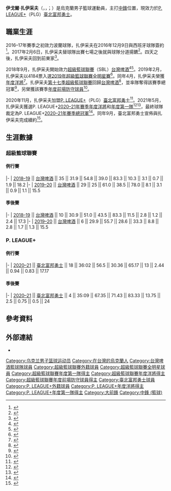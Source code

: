 {{Infobox basketball biography
| name = 伊戈爾·扎伊采夫<br>Ihor Zaytsev
| image = 2021年1月3日_Ihor_Zaytsev_臺北市政府.jpg
| position = [[中鋒_(籃球)|中鋒]]
| league = [[P._LEAGUE+|P. LEAGUE+]]
| number = 32
| team = 臺北富邦勇士
| birth_date = {{birth date and age|1989|5|11}}
| birth_place = [[苏联|苏联]][[乌克兰苏维埃社会主义共和国|乌克兰苏维埃]][[第聂伯罗|第聂伯罗]]
| nationality = 烏克蘭
| height_m = 2.11
| weight_kg = 110
| career_start = 2008
| years1 = 2008–2011
| team1 = {{tsl|en|SC Kryvbas||Kryvbasbasket}}
| years2 = 2011–2014
| team2 = {{tsl|en|BC Azovmash||Azovmash}}
| years3 = 2014–2015
| team3 = {{tsl|en|BC Khimik||Khimik}}
| years4 = 2015
| team4 = {{tsl|en|Petrochimi Bandar Imam BC||Petrochimi Bandar Imam}}
| years5 = 2015–2016
| team5 = {{tsl|en|Rosa Radom||Rosa Radom}}
| years6 = 2016
| team6 = {{tsl|en|Basket Zielona Góra||Stelmet Zielona Góra}}
| years7 = 2016–2017
| team7 = {{tsl|en|Bàsquet Manresa||Bàsquet Manresa}}
| years8 = 2017–2018
| team8 = Rosa Radom
| years9 = 2018–2020
| team9 = [[台灣啤酒籃球隊|台灣啤酒]]
| years10 = 2019
| team10 = 重慶華熙國際隊
| years11 = 2020–至今
| team11 = [[臺北富邦勇士|臺北富邦勇士]]
| highlights = 
* [[P._LEAGUE+總冠軍|P. LEAGUE+總冠軍]]（[[2021年P._LEAGUE+總冠軍賽|2021]]）
* [[P._LEAGUE+年度洋將|P. LEAGUE+年度洋將]]（[[2020–21年P._LEAGUE+賽季|2021]]）
* [[P._LEAGUE+年度第一隊|P. LEAGUE+年度第一隊]]（[[2020–21年P._LEAGUE+賽季|2021]]）
* [[超級籃球聯賽總冠軍|超級籃球聯賽總冠軍]]（[[第十七季超級籃球聯賽|2020]]）
* [[超級籃球聯賽年度前場防守球員|超級籃球聯賽年度前場防守球員]]（[[第十七季超級籃球聯賽|2020]]）
* [[超級籃球聯賽年度洋將|超級籃球聯賽年度洋將]]（[[第十六季超級籃球聯賽|2019]]）
* [[超級籃球聯賽年度第一隊|超級籃球聯賽年度第一隊]]（[[第十六季超級籃球聯賽|2019]]）
* [[超級籃球聯賽全明星賽|超級籃球聯賽全明星賽]]（[[2019年超級籃球聯賽全明星賽|2019]]）
* {{tsl|en|Polish Basketball Cup||Polish Cup}}贏家（2016）
* {{tsl|en|Ukrainian Basketball SuperLeague||Ukrainian League}}冠軍（2015）
}}
'''伊戈爾·扎伊采夫'''（{{lang-ru|Игорь Зайцев}}，{{lang-uk|Ігор Зайцев}}，{{lang-en|Ihor Zaytsev}}；{{bd|1989年|5月11日||}}）是烏克蘭男子籃球運動員，主打[[中鋒_(籃球)|中鋒]]位置，現效力於[[P._LEAGUE+|P. LEAGUE+]]（PLG）[[臺北富邦勇士|臺北富邦勇士]]。

==職業生涯==
2016–17年賽季之初效力波蘭球隊{{tsl|en|Basket Zielona Góra||Stelmet Zielona Góra}}，扎伊采夫在2016年12月9日與西班牙球隊{{tsl|en|ICL Manresa||Manresa}}簽約<ref>{{cite news|title=Manresa signs Igor Zaytsev to a two months deal|url=http://www.sportando.com/en/europe/spain/219824/manresa-signs-igor-zaytsev-to-a-two-months-deal.html|work=Sportando.com|accessdate=2016-12-11|date=2016-12-09|archive-date=2017-05-10|archive-url=https://web.archive.org/web/20170510220858/http://www.sportando.com/en/europe/spain/219824/manresa-signs-igor-zaytsev-to-a-two-months-deal.html|dead-url=no}}</ref>。2017年2月6日，扎伊采夫替球隊出賽七場之後就與球隊分道揚鑣<ref>{{cite news|title=Igor Zaytsev acaba la seva etapa com a jugador de l’ICL Manresa|url=http://www.basquetmanresa.com/igor-zaytsev-acaba-la-seva-etapa-com-a-jugador-de-licl-manresa/|accessdate=2017-02-07|work=basquetmanresa|date=2017-02-06|language=es}}</ref>。四天之後，扎伊采夫回到前東家{{tsl|en|Rosa Radom||Rosa Radom}}<ref>{{cite news|title=IGOR ZAJCEW PONOWNIE GRACZEM ROSY RADOM!|url=http://ekstraklasa.rosasport.pl/2017/02/10/igor-zajcew-ponownie-graczem-rosy-radom/|accessdate=2017-02-12|work=rosasport.pl|date=2017-02-10|language=pl|archive-date=2021-01-28|archive-url=https://web.archive.org/web/20210128100755/http://ekstraklasa.rosasport.pl/2017/02/10/igor-zajcew-ponownie-graczem-rosy-radom/|dead-url=no}}</ref>。

2018年9月，扎伊采夫開始效力[[超級籃球聯賽|超級籃球聯賽]]（SBL）[[台灣啤酒籃球隊|台灣啤酒]]<ref>{{cite news |author1=潘泓鈺 |title=SBL 3隊、夢想家出征 田壘與3隊雙洋將未在初步名單 |url=https://sports.ettoday.net/news/1263999 |accessdate=2021-09-14 |work=ETtoday |date=2018-09-21 |archive-date=2021-09-14 |archive-url=https://web.archive.org/web/20210914105328/https://sports.ettoday.net/news/1263999 }}</ref><ref>{{cite news |author1=林岳甫 |title=7隊名單確認 「最大咖洋將」梅約下週加入達欣打熱身賽 |url=https://sports.ltn.com.tw/news/breakingnews/2599071 |accessdate=2021-09-14 |work=自由時報 |date=2018-11-01 |archive-date=2021-09-14 |archive-url=https://web.archive.org/web/20210914100313/https://sports.ltn.com.tw/news/breakingnews/2599071 }}</ref>。2019年2月，扎伊采夫以4184票入選[[2019年超級籃球聯賽全明星賽|2019年超級籃球聯賽全明星賽]]<ref>{{cite news |author1=杜奕君 |title=紮實出擊 塞瑟夫最高人氣中鋒入選 |url=https://sports.ettoday.net/news/1374667 |accessdate=2021-09-14 |work=ETtoday |date=2019-02-10 |archive-date=2021-09-14 |archive-url=https://web.archive.org/web/20210914100332/https://sports.ettoday.net/news/1374667 }}</ref>。同年4月，扎伊采夫榮獲[[超級籃球聯賽年度洋將|年度洋將]]<ref>{{cite news |author1=劉家維 |title=最佳洋將出爐！台啤塞瑟夫獲獎 |url=https://www.setn.com/News.aspx?NewsID=531400 |accessdate=2021-09-14 |work=三立新聞網 |date=2019-04-23 |archive-date=2021-09-14 |archive-url=https://web.archive.org/web/20210914105416/https://www.setn.com/News.aspx?NewsID=531400 }}</ref>。扎伊采夫[[第十七季超級籃球聯賽|第十七季超級籃球聯賽]]回歸[[台灣啤酒籃球隊|台灣啤酒]]<ref>{{cite news |author1=杜奕君 |title=雙洋將條件限縮 璞園僅用單人最引熱議 |url=https://sports.ettoday.net/news/1601646 |accessdate=2021-09-14 |work=ETtoday |date=2019-12-13 |archive-date=2021-09-14 |archive-url=https://web.archive.org/web/20210914100328/https://sports.ettoday.net/news/1601646 }}</ref>，並率隊奪得該賽季總冠軍<ref>{{cite news |author1=廖聿偉 |title=台啤狂勝破多項紀錄 喜迎全球籃球首冠 |url=https://sports.ltn.com.tw/news/breakingnews/3151226 |accessdate=2021-09-14 |work=自由時報 |date=2020-04-30 |archive-date=2021-09-14 |archive-url=https://web.archive.org/web/20210914100326/https://sports.ltn.com.tw/news/breakingnews/3151226 }}</ref>，另榮獲該賽季[[超級籃球聯賽年度前場防守球員|年度前場防守球員]]<ref>{{cite news |author1=杜奕君 |title=蔣淯安成最大贏家 年度個人獎項總名單看這裡 |url=https://sports.ettoday.net/news/1704765 |accessdate=2021-09-14 |work=ETtoday |date=2020-05-01 |archive-date=2021-09-14 |archive-url=https://web.archive.org/web/20210914100311/https://sports.ettoday.net/news/1704765 }}</ref>。

2020年11月，扎伊采夫加盟[[P._LEAGUE+|P. LEAGUE+]]（PLG）[[臺北富邦勇士|臺北富邦勇士]]<ref>{{cite news |author1=林岳甫 |title=富邦勇士狂補強 3名「超級洋將」結束隔離正式加盟 |url=https://sports.ltn.com.tw/news/breakingnews/3340304 |accessdate=2020-11-27 |work=自由時報 |date=2020-11-03 |archive-date=2020-11-17 |archive-url=https://web.archive.org/web/20201117005002/https://sports.ltn.com.tw/news/breakingnews/3340304 |dead-url=no }}</ref>。2021年5月，扎伊采夫獲選P. LEAGUE+[[2020–21年P._LEAGUE+賽季|2020–21年賽季]][[P._LEAGUE+年度洋將|年度洋將]]和[[P._LEAGUE+年度第一隊|年度第一隊]]<ref>{{cite press release |title=臺北富邦勇士最大贏家 張宗憲獲選年度MVP、塞瑟夫拿下年度洋將 |url=https://pleagueofficial.com/news-detail/71 |accessdate=2021-05-03 |publisher=P. LEAGUE+ |date=2021-05-03 |archive-date=2021-05-10 |archive-url=https://web.archive.org/web/20210510092020/https://pleagueofficial.com/news-detail/71 |dead-url=no }}</ref><ref>{{cite press release |title=年度第一隊 四隊皆有球員入選 |url=https://pleagueofficial.com/news-detail/72 |accessdate=2021-05-03 |publisher=P. LEAGUE+ |date=2021-05-03 |archive-date=2021-05-03 |archive-url=https://web.archive.org/web/20210503071754/https://pleagueofficial.com/news-detail/72 |dead-url=no }}</ref>，最終球隊裁定為P. LEAGUE+[[2020–21年P._LEAGUE+賽季|2020–21年賽季]][[P._LEAGUE+總冠軍|總冠軍]]<ref>{{cite press release |title=疫情影響復賽機會低 聯盟裁定臺北富邦勇士為2020-21賽季總冠軍 |publisher=P. LEAGUE+ |date=2021-05-18 |url=https://pleagueofficial.com/news-detail/81 |accessdate=2021-05-18 |archive-date=2021-05-18 |archive-url=https://web.archive.org/web/20210518154903/https://pleagueofficial.com/news-detail/81 |dead-url=no }}</ref>。同年9月，臺北富邦勇士宣佈與扎伊采夫完成續約<ref>{{cite press release |title=年度洋將Ihor Zaytsev強勢重返 臺北富邦勇士衛冕藍圖成形 |url=https://pleagueofficial.com/news-detail/155 |publisher=P. LEAGUE+ |accessdate=2021-09-15 |date=2021-09-14 |archive-date=2021-09-15 |archive-url=https://web.archive.org/web/20210915121803/https://pleagueofficial.com/news-detail/155 }}</ref>。

== 生涯數據 ==
{{Basketball player statistics legend}}

=== 超級籃球聯賽 ===
==== 例行賽 ====
{{Basketball player statistics start|no-league=yes|2P=yes}}
|-
| [[第十六季超級籃球聯賽|2018–19]] || [[台灣啤酒籃球隊|台灣啤酒]] || 35 || 31.9 || 54.8 || 39.0 || 83.3 || 10.3 || 3.1 || 0.7 || 1.9 || 18.2
|-
| [[第十七季超級籃球聯賽|2019–20]] || [[台灣啤酒籃球隊|台灣啤酒]] || 29 || 25 || 61.0 || 38.5 || 78.0 || 8.1 || 3.1 || 0.9 || 1.1 || 15.5
{{s-end}}

==== 季後賽 ====
{{Basketball player statistics start|no-league=yes|2P=yes}}
|-
| [[第十六季超級籃球聯賽|2018–19]] || [[台灣啤酒籃球隊|台灣啤酒]] || 10 || 30.9 || 51.0 || 43.5 || 83.3 || 11.5 || 2.8 || 1.2 || 2.4 || 17.3
|-
| [[第十七季超級籃球聯賽|2019–20]] || [[台灣啤酒籃球隊|台灣啤酒]] || 6 || 29.9 || 55.7 || 28.6 || 33.3 || 8.8 || 2.8 || 1.7 || 1.3 || 15.5
{{s-end}}

=== P. LEAGUE+ ===
==== 例行賽 ====
{{Basketball player statistics start|no-league=yes|2P=yes}}
|-
| [[2020–21年P._LEAGUE+賽季|2020–21]] || [[2020–21年臺北富邦勇士賽季|臺北富邦勇士]] || 18 || 36:02 || 56.5 || 30.36 || 65.17 || 13 || 2.44 || 0.94 || 0.83 || 17.17
{{s-end}}

==== 季後賽 ====
{{Basketball player statistics start|no-league=yes|2P=yes}}
|-
| [[2021年P._LEAGUE+季後賽|2020–21]] || [[2020–21年臺北富邦勇士賽季|臺北富邦勇士]] || 4 || 35:09 || 67.35 || 71.43 || 83.33 || 13.75 || 2.5 || 0.75 || 0.5 || 24
{{s-end}}

==參考資料==
{{Reflist|30em}}

==外部連結==
{{SBL球員資料|sbl=326}}
{{PLG球員資料|plg=56}}
* {{Sports links}}

{{臺北富邦勇士現役球員名單}}
{{Navboxes|list=
{{P. LEAGUE+年度洋將}}
{{P. LEAGUE+年度第一隊}}
{{超級籃球聯賽年度洋將}}
{{超級籃球聯賽年度防守球員}}
{{超級籃球聯賽年度第一隊}}
{{台灣啤酒籃球隊第十七季超級籃球聯賽總冠軍}}
{{臺北富邦勇士2020–21年賽季PLG總冠軍}}
{{臺北富邦勇士2021–22年賽季PLG總冠軍}}
}}
{{DEFAULTSORT:Zaytsev}}
[[Category:乌克兰男子篮球运动员|Category:乌克兰男子篮球运动员]]
[[Category:在台灣的烏克蘭人|Category:在台灣的烏克蘭人]]
[[Category:台灣啤酒籃球隊球員|Category:台灣啤酒籃球隊球員]]
[[Category:超級籃球聯賽外籍球員|Category:超級籃球聯賽外籍球員]]
[[Category:超級籃球聯賽全明星球員|Category:超級籃球聯賽全明星球員]]
[[Category:超級籃球聯賽年度第一隊得主|Category:超級籃球聯賽年度第一隊得主]]
[[Category:超級籃球聯賽年度洋將得主|Category:超級籃球聯賽年度洋將得主]]
[[Category:超級籃球聯賽年度前場防守球員得主|Category:超級籃球聯賽年度前場防守球員得主]]
[[Category:臺北富邦勇士球員|Category:臺北富邦勇士球員]]
[[Category:P._LEAGUE+外籍球員|Category:P. LEAGUE+外籍球員]]
[[Category:P._LEAGUE+年度洋將得主|Category:P. LEAGUE+年度洋將得主]]
[[Category:P._LEAGUE+年度第一隊得主|Category:P. LEAGUE+年度第一隊得主]]
[[Category:大前鋒|Category:大前鋒]]
[[Category:中鋒_(籃球)|Category:中鋒 (籃球)]]